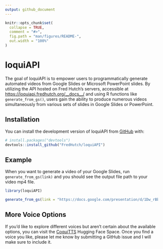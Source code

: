 ```yaml
---
output: github_document
---
```


<!-- README.md is generated from README.Rmd. Please edit that file -->

```r
knitr::opts_chunk$set(
  collapse = TRUE,
  comment = "#>",
  fig.path = "man/figures/README-",
  out.width = "100%"
)
```

# loquiAPI

<!-- badges: start -->
<!-- badges: end -->

The goal of loquiAPI is to empower users to programmatically generate automated videos from Google Slides or Microsoft PowerPoint slides. By utilizing the API hosted on Fred Hutch's servers, accessible at <https://loquiapi.fredhutch.org/__docs__/> and using R functions like `generate_from_gs()`, users gain the ability to produce numerous videos simultaneously from various sets of slides in Google Slides or PowerPoint.

## Installation

You can install the development version of loquiAPI from [GitHub](https://github.com/) with:

``` r
# install.packages("devtools")
devtools::install_github("FredHutch/loquiAPI")
```

## Example

When you want to generate a video of your Google Slides, run `generate_from_gs(link)` and you should see the output file path to your video mp4 file.

```r
library(loquiAPI)

generate_from_gs(link = "https://docs.google.com/presentation/d/1Dw_rBb1hySN_76xh9-x5J2dWF_das9BAUjQigf2fN-E/edit#slide=id.p")
```

## More Voice Options

If you'd like to explore different voices but aren't certain about the available options, you can visit the [CoquiTTS](https://huggingface.co/spaces/coqui/CoquiTTS) Hugging Face Space. Once you find a voice you like, please let me know by submitting a GitHub issue and I will make sure to include it.
